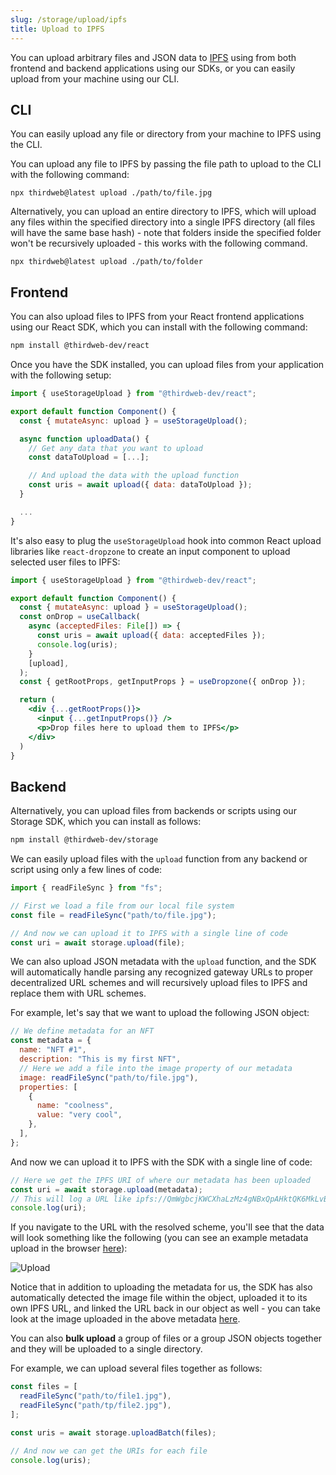 ```yaml
---
slug: /storage/upload/ipfs
title: Upload to IPFS
---
```


You can upload arbitrary files and JSON data to [IPFS](https://ipfs.io) using from both frontend and backend applications using our SDKs, or you can easily upload from your machine using our CLI.

## CLI

You can easily upload any file or directory from your machine to IPFS using the CLI.

You can upload any file to IPFS by passing the file path to upload to the CLI with the following command:

```
npx thirdweb@latest upload ./path/to/file.jpg
```

Alternatively, you can upload an entire directory to IPFS, which will upload any files within the specified directory into a single IPFS directory (all files will have the same base hash) - note that folders inside the specified folder won't be recursively uploaded - this works with the following command.

```
npx thirdweb@latest upload ./path/to/folder
```

## Frontend

You can also upload files to IPFS from your React frontend applications using our React SDK, which you can install with the following command:

```bash npm2yarn
npm install @thirdweb-dev/react
```

Once you have the SDK installed, you can upload files from your application with the following setup:

```jsx
import { useStorageUpload } from "@thirdweb-dev/react";

export default function Component() {
  const { mutateAsync: upload } = useStorageUpload();

  async function uploadData() {
    // Get any data that you want to upload
    const dataToUpload = [...];

    // And upload the data with the upload function
    const uris = await upload({ data: dataToUpload });
  }

  ...
}
```

It's also easy to plug the `useStorageUpload` hook into common React upload libraries like `react-dropzone` to create an input component to upload selected user files to IPFS:

```jsx
import { useStorageUpload } from "@thirdweb-dev/react";

export default function Component() {
  const { mutateAsync: upload } = useStorageUpload();
  const onDrop = useCallback(
    async (acceptedFiles: File[]) => {
      const uris = await upload({ data: acceptedFiles });
      console.log(uris);
    }
    [upload],
  );
  const { getRootProps, getInputProps } = useDropzone({ onDrop });

  return (
    <div {...getRootProps()}>
      <input {...getInputProps()} />
      <p>Drop files here to upload them to IPFS</p>
    </div>
  )
}
```

## Backend

Alternatively, you can upload files from backends or scripts using our Storage SDK, which you can install as follows:

```bash npm2yarn
npm install @thirdweb-dev/storage
```

We can easily upload files with the `upload` function from any backend or script using only a few lines of code:

```jsx
import { readFileSync } from "fs";

// First we load a file from our local file system
const file = readFileSync("path/to/file.jpg");

// And now we can upload it to IPFS with a single line of code
const uri = await storage.upload(file);
```

We can also upload JSON metadata with the `upload` function, and the SDK will automatically handle parsing any recognized gateway URLs to proper decentralized URL schemes and will recursively upload files to IPFS and replace them with URL schemes.

For example, let's say that we want to upload the following JSON object:

```jsx
// We define metadata for an NFT
const metadata = {
  name: "NFT #1",
  description: "This is my first NFT",
  // Here we add a file into the image property of our metadata
  image: readFileSync("path/to/file.jpg"),
  properties: [
    {
      name: "coolness",
      value: "very cool",
    },
  ],
};
```

And now we can upload it to IPFS with the SDK with a single line of code:

```jsx
// Here we get the IPFS URI of where our metadata has been uploaded
const uri = await storage.upload(metadata);
// This will log a URL like ipfs://QmWgbcjKWCXhaLzMz4gNBxQpAHktQK6MkLvBkKXbsoWEEy/0
console.log(uri);
```

If you navigate to the URL with the resolved scheme, you'll see that the data will look something like the following (you can see an example metadata upload in the browser [here](https://gateway.ipfscdn.io/ipfs/QmWgbcjKWCXhaLzMz4gNBxQpAHktQK6MkLvBkKXbsoWEEy/0)):

![Upload](../assets/upload.png)

Notice that in addition to uploading the metadata for us, the SDK has also automatically detected the image file within the object, uploaded it to its own IPFS URL, and linked the URL back in our object as well - you can take look at the image uploaded in the above metadata [here](https://gateway.ipfscdn.io/ipfs/QmamvVM5kvsYjQJYs7x8LXKYGFkwtGvuRvqZsuzvpHmQq9/0).

You can also **bulk upload** a group of files or a group JSON objects together and they will be uploaded to a single directory.

For example, we can upload several files together as follows:

```jsx
const files = [
  readFileSync("path/to/file1.jpg"),
  readFileSync("path/tp/file2.jpg"),
];

const uris = await storage.uploadBatch(files);

// And now we can get the URIs for each file
console.log(uris);
```
